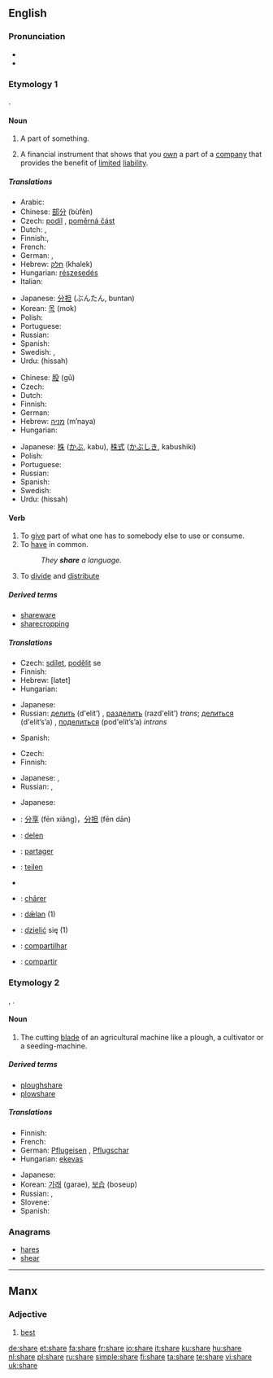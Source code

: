 ==English==
{{rank|class|century|sorry|986|share|working|breath|camp}}

===Pronunciation===
*{{audio|en-us-share.ogg|Audio (US)}}
*{{rhymes|ɛə(r)}}

===Etymology 1===
{{OE.}} {{term|scearu|lang=ang}}.

====Noun====
{{en-noun}}

# A part of something.
# {{finance}} A financial instrument that shows that you [[own]] a part of a [[company]] that provides the benefit of [[limited]] [[liability]].

=====Translations=====
{{trans-top|part of something}}
* Arabic: {{Arab|[[نصيب]]}} {{IPAchar|(naʂīb)}} {{m}}
* Chinese: [[部分]] (bùfèn)
* Czech: [[podíl]] {{m}}, [[poměrná část]] {{f}}
* Dutch: {{t+|nl|deel|n}}, {{t+|nl|aandeel|n}}
* Finnish:{{t+|fi|osuus}},  {{t+|fi|osa}}
* French: {{t+|fr|part|f}}
* German: {{t+|de|Anteil|m}}, {{t+|de|Teil|m}}
* Hebrew: [[חלק]] (khalek) {{m}}
* Hungarian: [[részesedés]]
* Italian: {{t+|it|parte|f}}
{{trans-mid}}
* Japanese: [[分担]] (ぶんたん, buntan)
* Korean: [[목]] (mok)
* Polish: {{t+|pl|część|f}}
* Portuguese: {{t+|pt|parte|f}}
* Russian: {{t+|ru|доля|f|tr=dólja|sc=Cyrl}}
* Spanish: {{t-|es|participación|f}}
* Swedish: {{t+|sv|andel}}, {{t+|sv|del}}
* Urdu: {{ur-Arab|[[حصہ]]}} (hissah) {{m}}
{{trans-bottom}}

{{trans-top|financial instrument}}
* Chinese: [[股]] (gǔ)
* Czech: {{t-|cs|akcie|f}}
* Dutch: {{t+|nl|aandeel|n}}
* Finnish: {{t+|fi|osake}}
* German: {{t+|de|Aktie|f}}
* Hebrew: [[מניה]] (m’naya) {{f}}
* Hungarian: {{t+|hu|részvény}}
{{trans-mid}}
* Japanese: [[株]] ([[かぶ]], kabu), [[株式]] ([[かぶしき]], kabushiki)
* Polish: {{t+|pl|akcja|f}}
* Portuguese: {{t+|pt|ação|f}}
* Russian: {{t+|ru|акция|f|tr=ákcija|sc=Cyrl}}
* Spanish: {{t+|es|acción|f}}
* Swedish: {{t+|sv|aktie}}
* Urdu: {{ur-Arab|[[حصہ]]}} (hissah) {{m}}
{{trans-bottom}}

====Verb====
{{en-verb|shares|sharing|shared}}

# To [[give]] part of what one has to somebody else to use or consume.
# To [[have]] in common.
#:''They '''share''' a language.''
# To [[divide]] and [[distribute]]

=====Derived terms=====
*[[shareware]]
*[[sharecropping]]

=====Translations=====
{{trans-top|to give}}
* Czech: [[sdílet]], [[podělit]] se
* Finnish: {{t+|fi|jakaa}}
* Hebrew: {{t|he|לתת|sc=Hebr}} [latet]
* Hungarian: {{t|hu|megoszt}}
{{trans-mid}}
* Japanese: {{t|ja|分配する|tr=bunpai suru|sc=Jpan}}
* Russian: [[делить]] (d'elít’) {{impf}}, [[разделить]] (razd'elít’) {{pf}} ''trans''; [[делиться]] (d'elít’s’a) {{impf}}, [[поделиться]] (pod'elít’s’a) {{pf}} ''intrans''
{{trans-bottom}}
* Spanish: {{t+|es|dar}}

{{trans-top|to have in common}}
* Czech: {{t-|cs|sdílet}}
* Finnish: {{t+|fi|olla}} {{t+|fi|yhteinen}}
{{trans-mid}}
* Japanese: {{t|ja|共有する|tr=kyoyu suru|sc=Jpan}}, {{t|ja|共用する|tr=kyoyo suru|sc=Jpan}}
* Russian: {{t+|ru|разделять|tr=razd'el'át'|sc=Cyrl}} {{impf}}, {{t|ru|разделить|tr=razd'elít'|sc=Cyrl}} {{pf}} 
{{trans-bottom}}

{{trans-top|to divide and distribute}}
{{trans-mid}}
* Japanese: {{t|ja|分担する|tr=buntan suru|sc=Jpan}}
{{trans-bottom}}

{{checktrans-top}}
* {{ttbc|Chinese}}: [[分享]] (fēn xiǎng)，[[分担]] (fēn dān)
* {{ttbc|Dutch}}: [[delen]]
* {{ttbc|French}}: [[partager]]
* {{ttbc|German}}: [[teilen]]
* {{trreq|Hebrew}}
{{checktrans-mid}}
* {{ttbc|Jèrriais}}: [[chârer]]
* {{ttbc|Old English}}: [[dælan|dǣlan]] (1)
* {{ttbc|Polish}}: [[dzielić]] się (1)
* {{ttbc|Portuguese}}: [[compartilhar]]
* {{ttbc|Spanish}}: [[compartir]]
{{checktrans-bottom}}

===Etymology 2===
{{OE.}} {{term|scear|lang=ang}}, {{term|scær|lang=ang}}.

====Noun====
{{en-noun}}

# {{farming}} The cutting [[blade]] of an agricultural machine like a plough, a cultivator or a seeding-machine.

=====Derived terms=====
*[[ploughshare]]
*[[plowshare]]

=====Translations=====
{{trans-top|cutting blade of an agricultural machine}}
* Finnish: {{t|fi|vannas}}
* French: {{t+|fr|soc|m}}
* German: [[Pflugeisen]] {{n}}, [[Pflugschar]] {{f}}
* Hungarian: [[eke]][[vas]]
{{trans-mid}}
* Japanese: {{t|ja|刃先|tr=hasaki|sc=Jpan}}
* Korean: [[가래]] (garae), [[보습]] (boseup) {{i|for plough}}
* Russian: {{t|ru|лемех|m|tr=l'ém'eχ|sc=Cyrl}}, {{t|ru|сошник|m|tr=sóšnik|sc=Cyrl}}
* Slovene: {{t-|sl|lemež|m}}
* Spanish: {{t-|es|reja|f}}
{{trans-bottom}}


===Anagrams===
*[[hares]]
*[[shear]]

----

==Manx==

===Adjective===
{{infl|gv|adjective}}

# [[best]]

[[de:share]]
[[et:share]]
[[fa:share]]
[[fr:share]]
[[io:share]]
[[it:share]]
[[ku:share]]
[[hu:share]]
[[nl:share]]
[[pl:share]]
[[ru:share]]
[[simple:share]]
[[fi:share]]
[[ta:share]]
[[te:share]]
[[vi:share]]
[[uk:share]]